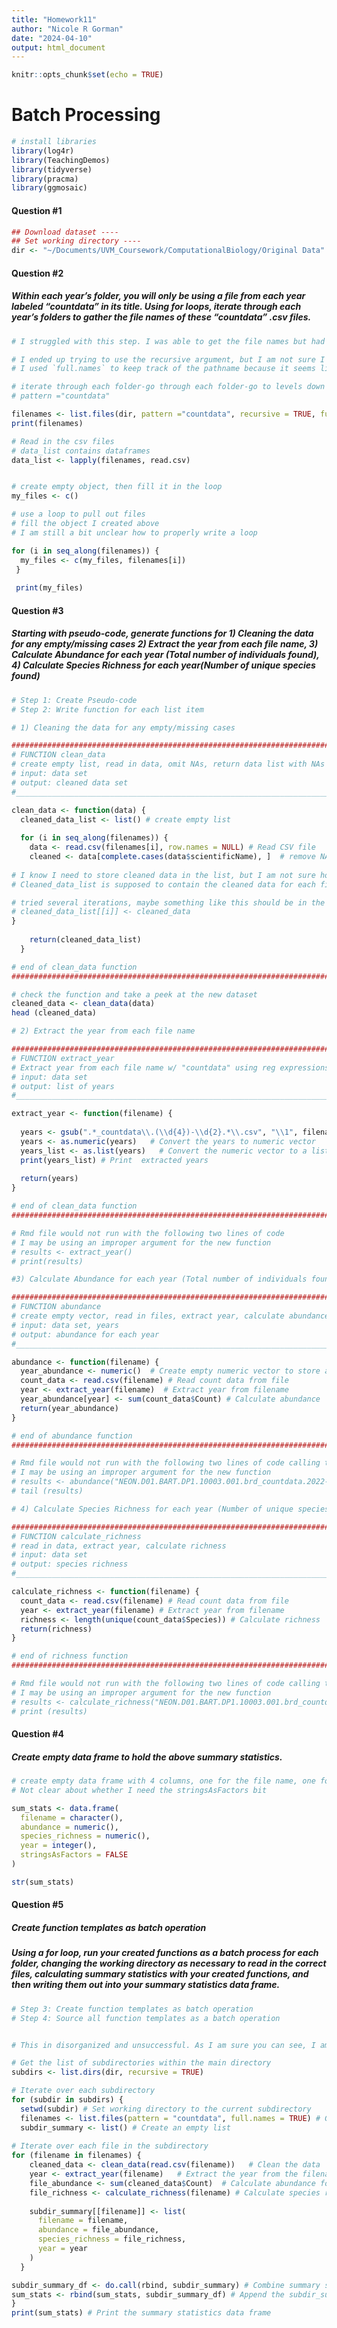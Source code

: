 ```yaml
---
title: "Homework11"
author: "Nicole R Gorman"
date: "2024-04-10"
output: html_document
---
```


```r
knitr::opts_chunk$set(echo = TRUE)
```

# **Batch Processing** 

```r

# install libraries
library(log4r)
library(TeachingDemos)
library(tidyverse)
library(pracma)
library(ggmosaic)
```

#### Question #1
```r

## Download dataset ----
## Set working directory ----
dir <- "~/Documents/UVM_Coursework/ComputationalBiology/Original Data"
```

#### Question #2
##### Within each year’s folder, you will only be using a file from each year labeled “countdata” in its title. Using for loops, iterate through each year’s folders to gather the file names of these “countdata” .csv files.

```r

# I struggled with this step. I was able to get the file names but had trouble going down into each individual directory. I don't think I have it set up correctly, and I am not if I need all the components of the code. It threw me off because I was not able to set a working directory in the for loop without throwing an error.

# I ended up trying to use the recursive argument, but I am not sure I am using it properly
# I used `full.names` to keep track of the pathname because it seems like that is what I was struggling with and I thought it would be helpful if I could see the path

# iterate through each folder-go through each folder-go to levels down each time 
# pattern ="countdata"

filenames <- list.files(dir, pattern ="countdata", recursive = TRUE, full.names = TRUE) 
print(filenames)

# Read in the csv files
# data_list contains dataframes
data_list <- lapply(filenames, read.csv) 


# create empty object, then fill it in the loop
my_files <- c()

# use a loop to pull out files
# fill the object I created above
# I am still a bit unclear how to properly write a loop

for (i in seq_along(filenames)) {
  my_files <- c(my_files, filenames[i])
 }
 
 print(my_files)
```

#### Question #3 
##### Starting with pseudo-code, generate functions for 1) Cleaning the data for any empty/missing cases 2) Extract the year from each file name, 3) Calculate Abundance for each year (Total number of individuals found), 4) Calculate Species Richness for each year(Number of unique species found)

```r

# Step 1: Create Pseudo-code
# Step 2: Write function for each list item 

# 1) Cleaning the data for any empty/missing cases 

##########################################################################
# FUNCTION clean_data
# create empty list, read in data, omit NAs, return data list with NAs removed
# input: data set 
# output: cleaned data set 
#__________________________________________________________________________

clean_data <- function(data) {
  cleaned_data_list <- list() # create empty list
  
  for (i in seq_along(filenames)) {
    data <- read.csv(filenames[i], row.names = NULL) # Read CSV file
    cleaned <- data[complete.cases(data$scientificName), ]  # remove NAs to clean data
  
# I know I need to store cleaned data in the list, but I am not sure how to do this
# Cleaned_data_list is supposed to contain the cleaned data for each file

# tried several iterations, maybe something like this should be in the loop
# cleaned_data_list[[i]] <- cleaned_data
}
    
    return(cleaned_data_list)
  }

# end of clean_data function
##########################################################################

# check the function and take a peek at the new dataset
cleaned_data <- clean_data(data)
head (cleaned_data)

# 2) Extract the year from each file name

##########################################################################
# FUNCTION extract_year
# Extract year from each file name w/ "countdata" using reg expressions, convert years, make a vector, print list
# input: data set 
# output: list of years
#__________________________________________________________________________

extract_year <- function(filename) {
 
  years <- gsub(".*_countdata\\.(\\d{4})-\\d{2}.*\\.csv", "\\1", filename)  # Extract  year from each filename
  years <- as.numeric(years)   # Convert the years to numeric vector
  years_list <- as.list(years)   # Convert the numeric vector to a list
  print(years_list) # Print  extracted years
  
  return(years)
}

# end of clean_data function
##########################################################################

# Rmd file would not run with the following two lines of code
# I may be using an improper argument for the new function 
# results <- extract_year()
# print(results)

#3) Calculate Abundance for each year (Total number of individuals found), 

##########################################################################
# FUNCTION abundance
# create empty vector, read in files, extract year, calculate abundance, return abundance
# input: data set, years 
# output: abundance for each year
#__________________________________________________________________________

abundance <- function(filename) {
  year_abundance <- numeric()  # Create empty numeric vector to store abundance for each year
  count_data <- read.csv(filename) # Read count data from file
  year <- extract_year(filename)  # Extract year from filename
  year_abundance[year] <- sum(count_data$Count) # Calculate abundance
  return(year_abundance)
}

# end of abundance function
##########################################################################

# Rmd file would not run with the following two lines of code calling the new function
# I may be using an improper argument for the new function 
# results <- abundance("NEON.D01.BART.DP1.10003.001.brd_countdata.2022-06.basic.20231229T053256Z.csv")
# tail (results)

# 4) Calculate Species Richness for each year (Number of unique species found)

##########################################################################
# FUNCTION calculate_richness
# read in data, extract year, calculate richness
# input: data set 
# output: species richness
#__________________________________________________________________________

calculate_richness <- function(filename) {
  count_data <- read.csv(filename) # Read count data from file
  year <- extract_year(filename) # Extract year from filename
  richness <- length(unique(count_data$Species)) # Calculate richness
  return(richness)
}

# end of richness function
##########################################################################

# Rmd file would not run with the following two lines of code calling the new function
# I may be using an improper argument for the new function 
# results <- calculate_richness("NEON.D01.BART.DP1.10003.001.brd_countdata.2022-06.basic.20231229T053256Z.csv")
# print (results)
```

#### Question #4 
##### Create empty data frame to hold the above summary statistics.
```r

# create empty data frame with 4 columns, one for the file name, one for abundance, one for species richness, and one for year.
# Not clear about whether I need the stringsAsFactors bit

sum_stats <- data.frame(
  filename = character(),
  abundance = numeric(),
  species_richness = numeric(),
  year = integer(),
  stringsAsFactors = FALSE
)

str(sum_stats)
```

#### Question #5 
##### Create function templates as batch operation 
##### Using a for loop, run your created functions as a batch process for each folder, changing the working directory as necessary to read in the correct files, calculating summary statistics with your created functions, and then writing them out into your summary statistics data frame.
```r

# Step 3: Create function templates as batch operation
# Step 4: Source all function templates as a batch operation 


# This in disorganized and unsuccessful. As I am sure you can see, I am pretty confused about how to structure this code. At a vary basic level, I can't figure out how to navigate the subdirectories. It seems like I should be able to use setwd, but it throws an error inside a for loop. 

# Get the list of subdirectories within the main directory
subdirs <- list.dirs(dir, recursive = TRUE)

# Iterate over each subdirectory
for (subdir in subdirs) {
  setwd(subdir) # Set working directory to the current subdirectory
  filenames <- list.files(pattern = "countdata", full.names = TRUE) # Get the filenames
  subdir_summary <- list() # Create an empty list 
  
# Iterate over each file in the subdirectory  
for (filename in filenames) {
    cleaned_data <- clean_data(read.csv(filename))   # Clean the data
    year <- extract_year(filename)   # Extract the year from the filename
    file_abundance <- sum(cleaned_data$Count)  # Calculate abundance for the current file
    file_richness <- calculate_richness(filename) # Calculate species richness for the current file
    
    subdir_summary[[filename]] <- list( 
      filename = filename,
      abundance = file_abundance,
      species_richness = file_richness,
      year = year
    )
  }

subdir_summary_df <- do.call(rbind, subdir_summary) # Combine summary statistics f
sum_stats <- rbind(sum_stats, subdir_summary_df) # Append the subdir_summary_df df 
}
print(sum_stats) # Print the summary statistics data frame

```
